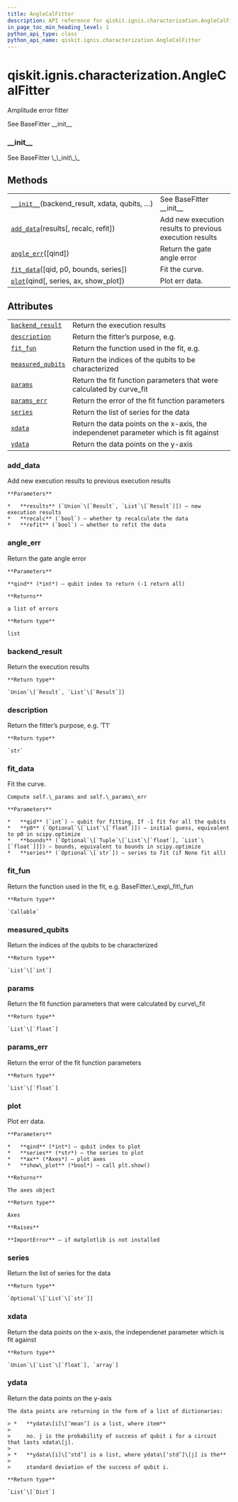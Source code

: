 ```yaml
---
title: AngleCalFitter
description: API reference for qiskit.ignis.characterization.AngleCalFitter
in_page_toc_min_heading_level: 1
python_api_type: class
python_api_name: qiskit.ignis.characterization.AngleCalFitter
---
```


# qiskit.ignis.characterization.AngleCalFitter

<Class id="qiskit.ignis.characterization.AngleCalFitter" isDedicatedPage={true} github="https://github.com/qiskit-community/qiskit-ignis/tree/stable/0.6/qiskit/ignis/characterization/gates/fitters.py" signature="AngleCalFitter(backend_result, xdata, qubits, fit_p0, fit_bounds)" modifiers="class">
  Amplitude error fitter

  See BaseFitter \_\_init\_\_

  ### \_\_init\_\_

  <Function id="qiskit.ignis.characterization.AngleCalFitter.__init__" signature="__init__(backend_result, xdata, qubits, fit_p0, fit_bounds)">
    See BaseFitter \_\_init\_\_
  </Function>

  ## Methods

  |                                                                                                                                                                 |                                                         |
  | --------------------------------------------------------------------------------------------------------------------------------------------------------------- | ------------------------------------------------------- |
  | [`__init__`](#qiskit.ignis.characterization.AngleCalFitter.__init__ "qiskit.ignis.characterization.AngleCalFitter.__init__")(backend\_result, xdata, qubits, …) | See BaseFitter \_\_init\_\_                             |
  | [`add_data`](#qiskit.ignis.characterization.AngleCalFitter.add_data "qiskit.ignis.characterization.AngleCalFitter.add_data")(results\[, recalc, refit])         | Add new execution results to previous execution results |
  | [`angle_err`](#qiskit.ignis.characterization.AngleCalFitter.angle_err "qiskit.ignis.characterization.AngleCalFitter.angle_err")(\[qind])                        | Return the gate angle error                             |
  | [`fit_data`](#qiskit.ignis.characterization.AngleCalFitter.fit_data "qiskit.ignis.characterization.AngleCalFitter.fit_data")(\[qid, p0, bounds, series])        | Fit the curve.                                          |
  | [`plot`](#qiskit.ignis.characterization.AngleCalFitter.plot "qiskit.ignis.characterization.AngleCalFitter.plot")(qind\[, series, ax, show\_plot])               | Plot err data.                                          |

  ## Attributes

  |                                                                                                                                                   |                                                                                       |
  | ------------------------------------------------------------------------------------------------------------------------------------------------- | ------------------------------------------------------------------------------------- |
  | [`backend_result`](#qiskit.ignis.characterization.AngleCalFitter.backend_result "qiskit.ignis.characterization.AngleCalFitter.backend_result")    | Return the execution results                                                          |
  | [`description`](#qiskit.ignis.characterization.AngleCalFitter.description "qiskit.ignis.characterization.AngleCalFitter.description")             | Return the fitter’s purpose, e.g.                                                     |
  | [`fit_fun`](#qiskit.ignis.characterization.AngleCalFitter.fit_fun "qiskit.ignis.characterization.AngleCalFitter.fit_fun")                         | Return the function used in the fit, e.g.                                             |
  | [`measured_qubits`](#qiskit.ignis.characterization.AngleCalFitter.measured_qubits "qiskit.ignis.characterization.AngleCalFitter.measured_qubits") | Return the indices of the qubits to be characterized                                  |
  | [`params`](#qiskit.ignis.characterization.AngleCalFitter.params "qiskit.ignis.characterization.AngleCalFitter.params")                            | Return the fit function parameters that were calculated by curve\_fit                 |
  | [`params_err`](#qiskit.ignis.characterization.AngleCalFitter.params_err "qiskit.ignis.characterization.AngleCalFitter.params_err")                | Return the error of the fit function parameters                                       |
  | [`series`](#qiskit.ignis.characterization.AngleCalFitter.series "qiskit.ignis.characterization.AngleCalFitter.series")                            | Return the list of series for the data                                                |
  | [`xdata`](#qiskit.ignis.characterization.AngleCalFitter.xdata "qiskit.ignis.characterization.AngleCalFitter.xdata")                               | Return the data points on the x-axis, the independenet parameter which is fit against |
  | [`ydata`](#qiskit.ignis.characterization.AngleCalFitter.ydata "qiskit.ignis.characterization.AngleCalFitter.ydata")                               | Return the data points on the y-axis                                                  |

  ### add\_data

  <Function id="qiskit.ignis.characterization.AngleCalFitter.add_data" signature="add_data(results, recalc=True, refit=True)">
    Add new execution results to previous execution results

    **Parameters**

    *   **results** (`Union`\[`Result`, `List`\[`Result`]]) – new execution results
    *   **recalc** (`bool`) – whether tp recalculate the data
    *   **refit** (`bool`) – whether to refit the data
  </Function>

  ### angle\_err

  <Function id="qiskit.ignis.characterization.AngleCalFitter.angle_err" signature="angle_err(qind=- 1)">
    Return the gate angle error

    **Parameters**

    **qind** (*int*) – qubit index to return (-1 return all)

    **Returns**

    a list of errors

    **Return type**

    list
  </Function>

  ### backend\_result

  <Function id="qiskit.ignis.characterization.AngleCalFitter.backend_result" signature="backend_result" modifiers="property">
    Return the execution results

    **Return type**

    `Union`\[`Result`, `List`\[`Result`]]
  </Function>

  ### description

  <Function id="qiskit.ignis.characterization.AngleCalFitter.description" signature="description" modifiers="property">
    Return the fitter’s purpose, e.g. ‘T1’

    **Return type**

    `str`
  </Function>

  ### fit\_data

  <Function id="qiskit.ignis.characterization.AngleCalFitter.fit_data" signature="fit_data(qid=- 1, p0=None, bounds=None, series=None)">
    Fit the curve.

    Compute self.\_params and self.\_params\_err

    **Parameters**

    *   **qid** (`int`) – qubit for fitting. If -1 fit for all the qubits
    *   **p0** (`Optional`\[`List`\[`float`]]) – initial guess, equivalent to p0 in scipy.optimize
    *   **bounds** (`Optional`\[`Tuple`\[`List`\[`float`], `List`\[`float`]]]) – bounds, equivalent to bounds in scipy.optimize
    *   **series** (`Optional`\[`str`]) – series to fit (if None fit all)
  </Function>

  ### fit\_fun

  <Function id="qiskit.ignis.characterization.AngleCalFitter.fit_fun" signature="fit_fun" modifiers="property">
    Return the function used in the fit, e.g. BaseFitter.\_exp\_fit\_fun

    **Return type**

    `Callable`
  </Function>

  ### measured\_qubits

  <Function id="qiskit.ignis.characterization.AngleCalFitter.measured_qubits" signature="measured_qubits" modifiers="property">
    Return the indices of the qubits to be characterized

    **Return type**

    `List`\[`int`]
  </Function>

  ### params

  <Function id="qiskit.ignis.characterization.AngleCalFitter.params" signature="params" modifiers="property">
    Return the fit function parameters that were calculated by curve\_fit

    **Return type**

    `List`\[`float`]
  </Function>

  ### params\_err

  <Function id="qiskit.ignis.characterization.AngleCalFitter.params_err" signature="params_err" modifiers="property">
    Return the error of the fit function parameters

    **Return type**

    `List`\[`float`]
  </Function>

  ### plot

  <Function id="qiskit.ignis.characterization.AngleCalFitter.plot" signature="plot(qind, series='0', ax=None, show_plot=False)">
    Plot err data.

    **Parameters**

    *   **qind** (*int*) – qubit index to plot
    *   **series** (*str*) – the series to plot
    *   **ax** (*Axes*) – plot axes
    *   **show\_plot** (*bool*) – call plt.show()

    **Returns**

    The axes object

    **Return type**

    Axes

    **Raises**

    **ImportError** – if matplotlib is not installed
  </Function>

  ### series

  <Function id="qiskit.ignis.characterization.AngleCalFitter.series" signature="series" modifiers="property">
    Return the list of series for the data

    **Return type**

    `Optional`\[`List`\[`str`]]
  </Function>

  ### xdata

  <Function id="qiskit.ignis.characterization.AngleCalFitter.xdata" signature="xdata" modifiers="property">
    Return the data points on the x-axis, the independenet parameter which is fit against

    **Return type**

    `Union`\[`List`\[`float`], `array`]
  </Function>

  ### ydata

  <Function id="qiskit.ignis.characterization.AngleCalFitter.ydata" signature="ydata" modifiers="property">
    Return the data points on the y-axis

    The data points are returning in the form of a list of dictionaries:

    > *   **ydata\[i]\[‘mean’] is a list, where item**
    >
    >     no. j is the probability of success of qubit i for a circuit that lasts xdata\[j].
    >
    > *   **ydata\[i]\[‘std’] is a list, where ydata\[‘std’]\[j] is the**
    >
    >     standard deviation of the success of qubit i.

    **Return type**

    `List`\[`Dict`]
  </Function>
</Class>


